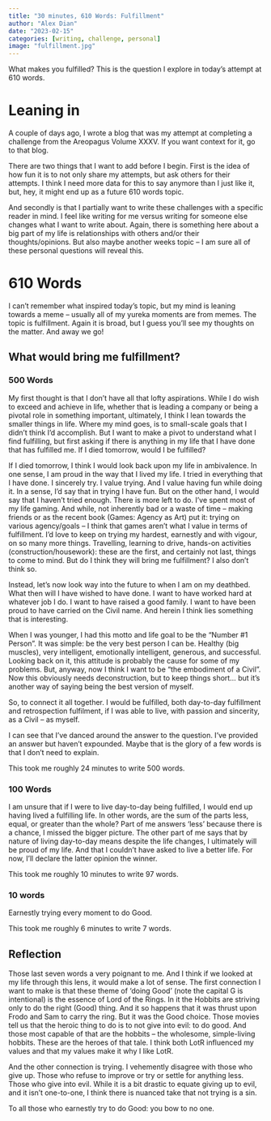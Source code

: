 ```yaml
---
title: "30 minutes, 610 Words: Fulfillment"
author: "Alex Dian"
date: "2023-02-15"
categories: [writing, challenge, personal]
image: "fulfillment.jpg"
---
```

What makes you fulfilled? This is the question I explore in today's attempt at 610 words. 

# Leaning in

A couple of days ago, I wrote a blog that was my attempt at completing a challenge from the Areopagus Volume XXXV. If you want context for it, go to that blog. 

There are two things that I want to add before I begin. First is the idea of how fun it is to not only share my attempts, but ask others for their attempts. I think I need more data for this to say anymore than I just like it, but, hey, it might end up as a future 610 words topic. 

And secondly is that I partially want to write these challenges with a specific reader in mind. I feel like writing for me versus writing for someone else changes what I want to write about. Again, there is something here about a big part of my life is relationships with others and/or their thoughts/opinions. But also maybe another weeks topic -- I am sure all of these personal questions will reveal this. 

# 610 Words
I can't remember what inspired today's topic, but my mind is leaning towards a meme -- usually all of my yureka moments are from memes. The topic is fulfillment. Again it is broad, but I guess you'll see my thoughts on the matter. And away we go!

::: {.callout-tip}
## **What would bring me fulfillment?**

:::
### 500 Words
My first thought is that I don't have all that lofty aspirations. While I do wish to exceed and achieve in life, whether that is leading a company or being a pivotal role in something important, ultimately, I think I lean towards the smaller things in life. Where my mind goes, is to small-scale goals that I didn't think I'd accomplish. But I want to make a pivot to understand what I find fulfilling, but first asking if there is anything in my life that I have done that has fulfilled me. If I died tomorrow, would I be fulfilled? 

If I died tomorrow, I think I would look back upon my life in ambivalence. In one sense, I am proud in the way that I lived my life. I tried in everything that I have done. I sincerely try. I value trying. And I value having fun while doing it. In a sense, I'd say that in trying I have fun. But on the other hand, I would say that I haven't tried enough. There is more left to do. I've spent most of my life gaming. And while, not inherently bad or a waste of time -- making friends or as the recent book (Games: Agency as Art) put it: trying on various agency/goals -- I think that games aren't what I value in terms of fulfillment. I'd love to keep on trying my hardest, earnestly and with vigour, on so many more things. Travelling, learning to drive, hands-on activities (construction/housework): these are the first, and certainly not last, things to come to mind. 
But do I think they will bring me fulfillment? I also don’t think so. 

Instead, let’s now look way into the future to when I am on my deathbed. What then will I have wished to have done. I want to have worked hard at whatever job I do. I want to have raised a good family. I want to have been proud to have carried on the Civil name. And herein I think lies something that is interesting. 

When I was younger, I had this motto and life goal to be the “Number #1 Person”. It was simple: be the very best person I can be. Healthy (big muscles), very intelligent, emotionally intelligent, generous, and successful. Looking back on it, this attitude is probably the cause for some of my problems. But, anyway, now I think I want to be “the embodiment of a Civil”. Now this obviously needs deconstruction, but to keep things short… but it’s another way of saying being the best version of myself. 

So, to connect it all together. I would be fulfilled, both day-to-day fulfillment and retrospection fulfilment, if I was able to live, with passion and sincerity, as a Civil – as myself. 

I can see that I’ve danced around the answer to the question. I’ve provided an answer but haven’t expounded. Maybe that is the glory of a few words is that I don’t need to explain. 

::: {.callout-note}
This took me roughly 24 minutes to write 500 words.
:::

### 100 Words

I am unsure that if I were to live day-to-day being fulfilled, I would end up having lived a fulfilling life. In other words, are the sum of the parts less, equal, or greater than the whole? Part of me answers ‘less’ because there is a chance, I missed the bigger picture. The other part of me says that by nature of living day-to-day means despite the life changes, I ultimately will be proud of my life. And that I couldn’t have asked to live a better life. For now, I’ll declare the latter opinion the winner. 

::: {.callout-note}
This took me roughly 10 minutes to write 97 words.
:::

### 10 words
Earnestly trying every moment to do Good.

::: {.callout-note}
This took me roughly 6 minutes to write 7 words.
:::

## Reflection
Those last seven words a very poignant to me. And I think if we looked at my life through this lens, it would make a lot of sense. 
The first connection I want to make is that these theme of ‘doing Good’ (note the capital G is intentional) is the essence of Lord of the Rings. In it the Hobbits are striving only to do the right (Good) thing. And it so happens that it was thrust upon Frodo and Sam to carry the ring. But it was the Good choice. Those movies tell us that the heroic thing to do is to not give into evil: to do good. And those most capable of that are the hobbits – the wholesome, simple-living hobbits. These are the heroes of that tale. I think both LotR influenced my values and that my values make it why I like LotR. 

And the other connection is trying. I vehemently disagree with those who give up. Those who refuse to improve or try or settle for anything less. Those who give into evil. While it is a bit drastic to equate giving up to evil, and it isn’t one-to-one, I think there is nuanced take that not trying is a sin. 

To all those who earnestly try to do Good: you bow to no one. 


